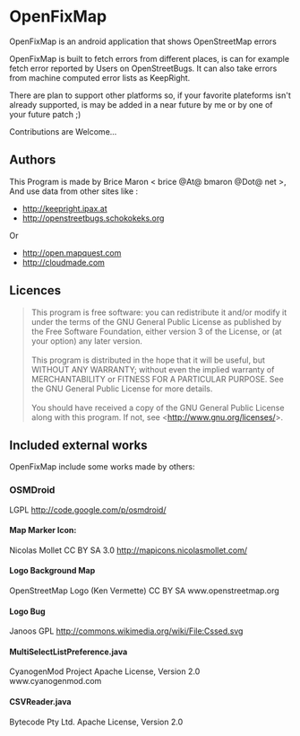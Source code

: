 = OpenFixMap =

OpenFixMap is an android application that shows OpenStreetMap errors

OpenFixMap is built to fetch errors from different places, 
is can for example fetch error reported by Users on OpenStreetBugs.
It can also take errors from machine computed error lists as KeepRight.

There are plan to support other platforms so, if your favorite plateforms
isn't already supported, is may be added in a near future
by me or by one of your future patch  ;)

Contributions are Welcome...


== Authors ==

This Program is made by Brice Maron < brice @At@ bmaron  @Dot@ net >,
And use data from other sites like :

* http://keepright.ipax.at
* http://openstreetbugs.schokokeks.org

Or 

* http://open.mapquest.com
* http://cloudmade.com

== Licences ==

<blockquote>
This program is free software: you can redistribute it and/or modify
it under the terms of the GNU General Public License as published by
the Free Software Foundation, either version 3 of the License, or
(at your option) any later version.
<br /><br />
This program is distributed in the hope that it will be useful,
but WITHOUT ANY WARRANTY; without even the implied warranty of
MERCHANTABILITY or FITNESS FOR A PARTICULAR PURPOSE.  See the
GNU General Public License for more details.
<br /><br />

You should have received a copy of the GNU General Public License
along with this program.  If not, see <http://www.gnu.org/licenses/>.

</blockquote>
== Included external works ==

OpenFixMap include some works made by others:

=== OSMDroid ===

LGPL
http://code.google.com/p/osmdroid/

==== Map Marker Icon: ====

Nicolas Mollet
CC BY SA 3.0
http://mapicons.nicolasmollet.com/

==== Logo Background Map ====

OpenStreetMap Logo (Ken Vermette)
CC BY SA
www.openstreetmap.org

==== Logo Bug ====

Janoos
GPL
http://commons.wikimedia.org/wiki/File:Cssed.svg

==== MultiSelectListPreference.java ====

CyanogenMod Project
Apache License, Version 2.0
www.cyanogenmod.com


==== CSVReader.java ====

Bytecode Pty Ltd.
Apache License, Version 2.0
